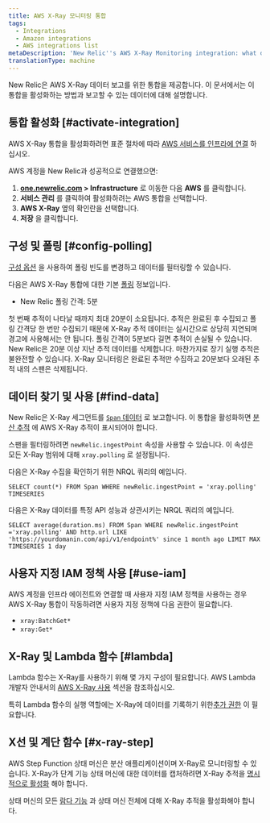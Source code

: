 ```yaml
---
title: AWS X-Ray 모니터링 통합
tags:
  - Integrations
  - Amazon integrations
  - AWS integrations list
metaDescription: 'New Relic''s AWS X-Ray Monitoring integration: what data it reports, and how to enable it.'
translationType: machine
---
```


New Relic은 AWS X-Ray 데이터 보고를 위한 통합을 제공합니다. 이 문서에서는 이 통합을 활성화하는 방법과 보고할 수 있는 데이터에 대해 설명합니다.

## 통합 활성화 [#activate-integration]

AWS X-Ray 통합을 활성화하려면 표준 절차에 따라 [AWS 서비스를 인프라에 연결](/docs/integrations/amazon-integrations/get-started/connect-aws-infrastructure) 하십시오.

AWS 계정을 New Relic과 성공적으로 연결했으면:

1. **[one.newrelic.com](https://one.newrelic.com/all-capabilities) > Infrastructure** 로 이동한 다음 **AWS** 를 클릭합니다.
2. **서비스 관리** 를 클릭하여 활성화하려는 AWS 통합을 선택합니다.
3. **AWS X-Ray** 옆의 확인란을 선택합니다.
4. **저장** 을 클릭합니다.

## 구성 및 폴링 [#config-polling]

[구성 옵션](/docs/integrations/new-relic-integrations/cloud-integrations/configure-polling-frequency-data-collection-cloud-integrations) 을 사용하여 폴링 빈도를 변경하고 데이터를 필터링할 수 있습니다.

다음은 AWS X-Ray 통합에 대한 기본 [폴링](/docs/integrations/amazon-integrations/get-started/polling-intervals-aws-integrations) 정보입니다.

* New Relic 폴링 간격: 5분

<Callout variant="tip">
  첫 번째 추적이 나타날 때까지 최대 20분이 소요됩니다. 추적은 완료된 후 수집되고 폴링 간격당 한 번만 수집되기 때문에 X-Ray 추적 데이터는 실시간으로 상당히 지연되며 경고에 사용해서는 안 됩니다.
</Callout>

<Callout variant="important">
  폴링 간격이 5분보다 길면 추적이 손실될 수 있습니다. New Relic은 20분 이상 지난 추적 데이터를 삭제합니다. 마찬가지로 장기 실행 추적은 불완전할 수 있습니다. X-Ray 모니터링은 완료된 추적만 수집하고 20분보다 오래된 추적 내의 스팬은 삭제됩니다.
</Callout>

## 데이터 찾기 및 사용 [#find-data]

New Relic은 X-Ray 세그먼트를 [`Span` 데이터](/docs/data-apis/understand-data/new-relic-data-types/#new-relic-tracing) 로 보고합니다. 이 통합을 활성화하면 [분산 추적](/docs/apm/distributed-tracing/ui-data/understand-use-distributed-tracing-data) 에 AWS X-Ray 추적이 표시되어야 합니다.

스팬을 필터링하려면 `newRelic.ingestPoint` 속성을 사용할 수 있습니다. 이 속성은 모든 X-Ray 범위에 대해 `xray.polling` 로 설정됩니다.

다음은 X-Ray 수집을 확인하기 위한 NRQL 쿼리의 예입니다.

```
SELECT count(*) FROM Span WHERE newRelic.ingestPoint = 'xray.polling' TIMESERIES
```

다음은 X-Ray 데이터를 특정 API 성능과 상관시키는 NRQL 쿼리의 예입니다.

```
SELECT average(duration.ms) FROM Span WHERE newRelic.ingestPoint ='xray.polling' AND http.url LIKE 'https://yourdomanin.com/api/v1/endpoint%' since 1 month ago LIMIT MAX TIMESERIES 1 day
```

## 사용자 지정 IAM 정책 사용 [#use-iam]

AWS 계정을 인프라 에이전트와 연결할 때 사용자 지정 IAM 정책을 사용하는 경우 AWS X-Ray 통합이 작동하려면 사용자 지정 정책에 다음 권한이 필요합니다.

* `xray:BatchGet*`
* `xray:Get*`

## X-Ray 및 Lambda 함수 [#lambda]

Lambda 함수는 X-Ray를 사용하기 위해 몇 가지 구성이 필요합니다. AWS Lambda 개발자 안내서의 [AWS X-Ray 사용](https://docs.aws.amazon.com/lambda/latest/dg/services-xray.html) 섹션을 참조하십시오.

특히 Lambda 함수의 실행 역할에는 X-Ray에 데이터를 기록하기 위한[추가 권한](https://docs.aws.amazon.com/lambda/latest/dg/services-xray.html#services-xray-permissions) 이 필요합니다.

## X선 및 계단 함수 [#x-ray-step]

AWS Step Function 상태 머신은 분산 애플리케이션이며 X-Ray로 모니터링할 수 있습니다. X-Ray가 단계 기능 상태 머신에 대한 데이터를 캡처하려면 X-Ray 추적을 [명시적으로 활성화](https://docs.aws.amazon.com/step-functions/latest/dg/concepts-xray-tracing.html) 해야 합니다.

상태 머신의 모든 [람다 기능](#lambda) 과 상태 머신 전체에 대해 X-Ray 추적을 활성화해야 합니다.
